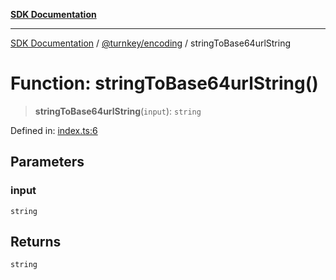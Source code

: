 [**SDK Documentation**](../../../README.mdx)

***

[SDK Documentation](../../../packages.mdx) / [@turnkey/encoding](../README.mdx) / stringToBase64urlString

# Function: stringToBase64urlString()

> **stringToBase64urlString**(`input`): `string`

Defined in: [index.ts:6](https://github.com/tkhq/sdk/blob/e1b1a69bdd608320aaf03cc2dbbf68dc0c52b28d/packages/encoding/src/index.ts#L6)

## Parameters

### input

`string`

## Returns

`string`
